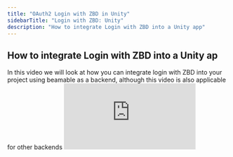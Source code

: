 ```yaml
---
title: "OAuth2 Login with ZBD in Unity"
sidebarTitle: "Login with ZBD: Unity"
description: "How to integrate Login with ZBD into a Unity app"
---
```


<h2>How to integrate Login with ZBD into a Unity ap</h2>
In this video we will look at how you can integrate login with ZBD into your project
using beamable as a backend, although this video is also applicable for other backends
<iframe
  className="w-full aspect-video rounded-lg"
  src="https://www.youtube.com/embed/oBgVDW6NkVE?list=PLaMJnpgudSAByEzoQ0wa3FSa2dx0VMtET"
  title="YouTube video player"
  frameborder="0"
  allow="accelerometer; fullscreen; autoplay; clipboard-write; encrypted-media; gyroscope; picture-in-picture"
  allowfullscreen
></iframe>
